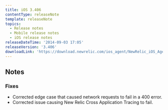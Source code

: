 ```yaml
---
title: iOS 3.406
contentType: releaseNote
template: releaseNote
topics:
  - Release notes
  - Mobile release notes
  - iOS release notes
releaseDateTime: '2014-09-03 17:05'
releaseVersion: '3.406'
downloadLink: 'https://download.newrelic.com/ios_agent/NewRelic_iOS_Agent_3.406.zip'
---
```


## Notes

### Fixes

* Corrected edge case that caused network requests to fail in a 400 error.
* Corrected issue causing New Relic Cross Application Tracing to fail.

